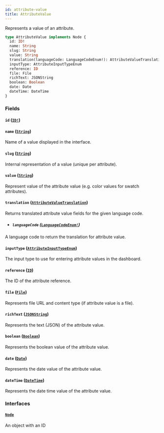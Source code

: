 ```yaml
---
id: attribute-value
title: AttributeValue
---
```


Represents a value of an attribute.

```graphql
type AttributeValue implements Node {
  id: ID!
  name: String
  slug: String
  value: String
  translation(languageCode: LanguageCodeEnum!): AttributeValueTranslation
  inputType: AttributeInputTypeEnum
  reference: ID
  file: File
  richText: JSONString
  boolean: Boolean
  date: Date
  dateTime: DateTime
}
```

### Fields

#### `id` ([`ID!`](../../../developer/api-reference/scalars/id))

#### `name` ([`String`](../../../developer/api-reference/scalars/string))

Name of a value displayed in the interface.

#### `slug` ([`String`](../../../developer/api-reference/scalars/string))

Internal representation of a value (unique per attribute).

#### `value` ([`String`](../../../developer/api-reference/scalars/string))

Represent value of the attribute value (e.g. color values for swatch attributes).

#### `translation` ([`AttributeValueTranslation`](../../../developer/api-reference/objects/attribute-value-translation))

Returns translated attribute value fields for the given language code.

- ##### `languageCode` ([`LanguageCodeEnum!`](../../../developer/api-reference/enums/language-code-enum))

A language code to return the translation for attribute value.

#### `inputType` ([`AttributeInputTypeEnum`](../../../developer/api-reference/enums/attribute-input-type-enum))

The input type to use for entering attribute values in the dashboard.

#### `reference` ([`ID`](../../../developer/api-reference/scalars/id))

The ID of the attribute reference.

#### `file` ([`File`](../../../developer/api-reference/objects/file))

Represents file URL and content type (if attribute value is a file).

#### `richText` ([`JSONString`](../../../developer/api-reference/scalars/json-string))

Represents the text (JSON) of the attribute value.

#### `boolean` ([`Boolean`](../../../developer/api-reference/scalars/boolean))

Represents the boolean value of the attribute value.

#### `date` ([`Date`](../../../developer/api-reference/scalars/date))

Represents the date value of the attribute value.

#### `dateTime` ([`DateTime`](../../../developer/api-reference/scalars/date-time))

Represents the date time value of the attribute value.

### Interfaces

#### [`Node`](../../../developer/api-reference/interfaces/node)

An object with an ID
